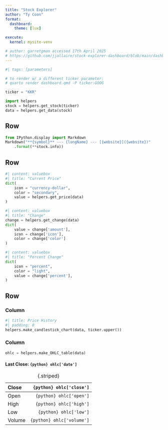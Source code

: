 ```yaml
---
title: "Stock Explorer"
author: "Ty Coon"
format: 
  dashboard:
    theme: [lux]

execute:
  kernel: mysite-venv

# author: garretgman accessed 17th April 2025
# https://github.com/jjallaire/stock-explorer-dashboard/blob/main/dashboard.qmd
---
```


```python
#| tags: [parameters]

# to render w/ a different ticker parameter:
# quarto render dashboard.qmd -P ticker:GOOG

ticker = "KKR"
```

```python
import helpers
stock = helpers.get_stock(ticker)
data = helpers.get_data(stock)
```


## Row

```python
from IPython.display import Markdown
Markdown("**{symbol}** --- {longName} --- [{website}]({website})"
    .format(**stock.info))
```

## Row

```python
#| content: valuebox
#| title: "Current Price"
dict(
    icon = "currency-dollar",
    color = "secondary",
    value = helpers.get_price(data)
)
```


```python
#| content: valuebox
#| title: "Change"
change = helpers.get_change(data)
dict(
    value = change['amount'],
    icon = change['icon'],
    color = change['color']
) 
```

```python
#| content: valuebox
#| title: "Percent Change"
dict(
    icon = "percent",
    color = "light",
    value = change['percent'],
) 
```

## Row

### Column {width=75%}

```python
#| title: Price History
#| padding: 0
helpers.make_candlestick_chart(data, ticker.upper())
```

### Column {width=25%}

```python
ohlc = helpers.make_OHLC_table(data)
```

::: {.card}

#### Last Close: `{python} ohlc['date']`

| Close	 | `{python} ohlc['close']`  |
|:-------|--------------------------:|
| Open	 | `{python} ohlc['open']`   |
| High	 | `{python} ohlc['high']`   |
| Low	 | `{python} ohlc['low']`    |
| Volume | `{python} ohlc['volume']` |
: {.striped}

:::